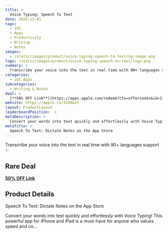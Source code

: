```yaml
---
title: >
  Voice Typing: Speech To Text
date: 2024-12-01
tags:
  - iOS
  - Apps
  - Productivity
  - Writing
  - Notes
images:
  - /static/images/product/voice-typing-speech-to-text/og-image.png
logo: /static/images/product/voice-typing-speech-to-text/logo.png
summary: >
  Transcribe your voice into the text in real time with 90+ languages support ✨
categories:
  - iOS Apps
subcategories:
  - Writing & Notes
deal: >
  [**50% OFF Link**](https://apps.apple.com/redeem?ctx=offercodes&id=1150900877&code=BLACKFRIDAY50)
website: https://apple.co/3CD0wzV
layout: ProductLayout
leaderboardPosition: -1
metaDescription: >
  Convert your words into text quickly and effortlessly with Voice Typing! This powerful app for iPhone and iPad is a must-have for anyone who values speed and co…
metaTitle: >
  ‎Speech To Text: Dictate Notes on the App Store
---
```

Transcribe your voice into the text in real time with 90+ languages support ✨

## Rare Deal

[**50% OFF Link**](https://apps.apple.com/redeem?ctx=offercodes&id=1150900877&code=BLACKFRIDAY50)

## Product Details

‎Speech To Text: Dictate Notes on the App Store

Convert your words into text quickly and effortlessly with Voice Typing! This powerful app for iPhone and iPad is a must-have for anyone who values speed and co…
